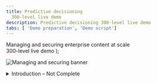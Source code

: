 ```yaml
---
title: Predictive decisioning
  300-level live demo
description: Predictive decisioning 300-level live demo
tabs: [ 'Demo preparation', 'Demo script']
---
```


  <span>
    Managing and securing enterprise content at scale<br/> 300-level live demo
  </span> );

![Managing and securing banner](./images/Managing-Securing-300-Script-GitHub-banner-12-15-21.jpg)

<span id="top"></span>

<details>

<summary>Introduction – Not Complete</summary>

<br/>

Today I’ll show how the IBM Cloud Pak for Business Automation provides the capabilities needed for stakeholders to work together on millions of documents across an entire enterprise. 

<br/>

You’ll see how we automatically increase document security using role-based access, accelerate content review using video bookmarks, and streamline content creation by merging or splitting documents. 

<br/>

The scenario uses a hiring use case to demonstrate using integrated workflows to access various candidate submissions (e.g., PDFs or videos), restricting access to sensitive information, and consolidating documents, approvals, and comments from across the team.

<br/>

Let’s get started!

<br/>

(Demo intro slides <a href="./business-automation-predictive-decisioning.pptx" target="_blank" rel="noreferrer">here</a>)

<br/>


 
1- Preparing the Teamspace
1.1 Create a new Teamspace
Narration
Focus Corp’s HR department needed a way to organize job candidate documents and facilitate collaboration among hiring decision-makers. When a candidate submits a new application, the HR manager uses their enterprise content management system to create a Teamspace, a dedicated place to share information and collaborate. 

Action 1.1.1 Show the IBM Navigator screen that was opened during demo preparation. Sign in using the Username: henry and Password: Henry2022 (1). Click Log in (2).
 
Script1.png

Action 1.1.2 Click the Teamspaces tile.
 
Script2.png

Action 1.1.3 Click New Teamspace.
 
Script3.png

Action 1.1.4 Enter “John Doe initial” (1) as the Teamspace name and click Select Users (2). Make sure the Teamspace template is FC Hiring TeamSpace Template (3).
 
Script4.png

Narration Now that the Teamspace is created, the HR manager provides access to the hiring and payroll managers so they can collaborate during the candidate evaluation.

Action 1.1.5 Click Add Users and Groups . . .
 
Script5.png

Action 1.1.6 Type debby in the search area (1) and click the magnifier icon (2).
 
Script6.png

Action 1.1.7 Select debby (1) and click the right-facing arrow (2) to move the HR manager from the Available list to the Selected list.
  
Script7.png

Action 1.1.8 Repeat the previous steps to add patrick, the payroll manager, to the Selected list (1). Click OK (2). 
 
Script8.png

Action 1.1.9 Select Member (1) in the Roles menu and click Add (2).
 
Script9.png

Action 1.1.10 Click Finish.
 
Script10.png

1.2 Add files to share 
Narration
The Teamspace the HR manager created is based on the FC Hiring TeamSpace Template. The required HR forms were included when the HR manager set up the template. Each new Teamspace that uses this template will automatically be populated with the forms.

Action 1.2.1 Click the HR Documents folder. 
 
Script11.png

Action 1.2.2 Point out the HR Documents folder is now open.
 
Script12.png

Narration The applicant submitted several documents. The HR manager shares them with the rest of the hiring team through the Teamspace. The Teamspace now manages any access restrictions to these files.

Action 1.2.3 Click the Candidate files folder.
 
Script13.png

Narration The HR manager uploads the various documents to the applicant’s candidate files folder. He moves the files from his computer to the folder with a simple drag-and-drop.

When a document is added to the folder, a document entry form enables the HR manager to enter metadata that can be used later to quickly identify, classify, or search for the document.

Action 1.2.4 Click the John Doe Diploma.pdf document and drag it from your local documents to the John Doe / Candidate files folder in IBM Navigator.
 
Script14.png

Narration Working with HR, Focus Corp’s Content manager administrator had previously defined these metadata properties, such as the hiring department or the type of hiring process. The HR manager enters the document properties for each document he will add to the Teamspace.

Action 1.2.5 Enter “John Doe” as the Candidate Name (1) and select Diploma as the Document Type (2). Select false for Internal (3). This indicates that the document is not internal. 

Select R&D for the Department Name (4), set the Application date to the current date (5), and set Express Hiring to false (6). Click Add (7).
 
Script15.png

Narration In the navigate view, team members can now add comments to the file, ‘like’ the file, or add it to their favorites. 

Action 1.2.6 Click the navigate view icon.
 
Script16.png

Action 1.2.7 Click John Doe Diploma.pdf.
 
Script17.png

Action 1.2.8 Point out the various actions (1), pre-defined Properties (2), and the star icon that adds the file to favorites (3).
 
Script18.png

Narration The HR manager adds a video submitted by the applicant detailing their qualifications for the position to the content management system. 
Action 1.2.9 Drag-and-drop the John Doe Video.mp4 file.
 
Script19.png

Action 1.2.10 Enter “John Doe” as the Candidate Name (1) and select Introduction Video as the Document Type (2). Select false for  Internal (3). This indicates that the document is not internal. Select R&D for the Department Name (4), set the Application date to the current date (5), and set Express Hiring to false (6). Click Add (7).
 
Script20.png

Action 1.2.11 Click John Doe Video.mp4.
 
Script21.png
Narration Decision makers wanted an easier way to access the pre-defined segments of videos submitted by candidates. Incorporating bookmarks allows hiring team members to access the relevant video content they need directly. 

Action 1.2.12 Click Bookmarks.
 
Script22.png

Action 1.2.13 Click New Bookmark.
 
Script23.png

Narration The HR manager adds bookmarks to the video to make it easier to find the individual responses. 

Action 1.2.14 Enter “Intro” (1) as the bookmark name, enter “Tell me about yourself?” (2) in the bookmark description, and click OK (3).
 
Script24.png

Action 1.2.15 Close the IBM Navigator Viewer window.

Narration  The HR manager bookmarks the rest of the video and adds the applicant’s other documents to his candidate file. 

Let’s jump ahead and see the Teamspace with all the documents properly added and documented.
Action 1.2.16 Click Teamspaces.
 
Script25.png

Action 1.2.17 Click John Doe.
 
Script26.png

Action 1.2.18 Click Candidate Files.
 
Script27.png

Action 1.2.19 Click the Magazine View icon.
 
Script28.png

Narration Now the hiring team can collaborate on the applicant’s documents. 

1.3 Document redaction and annotation
Narration To adhere to Focus Corp privacy guidelines, HR must prevent unauthorized access to the applicant’s personal information, such as his home address.

The HR manager uses role-based redaction to automatically mask sensitive information based on the requester's role and their need to know. 

The HR manager opens the applicant’s resume, selects the information to redact, and indicates it is private information.

Action 1.3.1 Click John Doe Resume.pdf to open it in the document viewer.
 
Script29.png

Action 1.3.2  Click the redaction icon, which is a darkened rectangle. 
 
Script30.png

Action 1.3.3 Redact the applicant’s email address, phone number, and address by drawing a rectangle around them using the redaction tool. 
 
Script31.png

Action 1.3.4 Right-click the redaction rectangle (1) and click the document redaction reason icon (2).
 
Script32.png

Action 1.3.5 Select Private Information as the redaction reason (1) and click OK (2).
 
Script33.png

Narration This hides the applicant’s personal information from users who do not have viewing rights. The hiring manager does not need this information and will not be able to see it. 

Now the HR manager acknowledges that they have reviewed and verified the applicant's details by adding a notation on the document.

Action 1.3.6 Click the stamp icon (1) and select the Reviewed <user> <date> stamp (2).
 
Script34.png

Narration The HR manager uses pre-defined annotations to indicate to the team that he has verified that the applicant meets specific job criteria.

Action 1.3.7 Click above the name on the document to add the annotation.
 
Script35.png

Narration He changes the notation color to indicate that the applicant is eligible for a face-to-face interview.

Action 1.3.8 Right-click the annotation (1), select the text color icon (2), and select orange (3).
 
Script36.png

Action 1.3.9 Close the color selector view (1) and click anywhere in the document to erase the stamp configuration menu (2).

 
Script37.png

Action 1.3.10 Click the save icon and then close the IBM Navigator Viewer window.

 
Script38.png

Action 1.3.11 Click the user icon (1) and click Log Out (2) to exit IBM Navigator.
 
Script39.png


